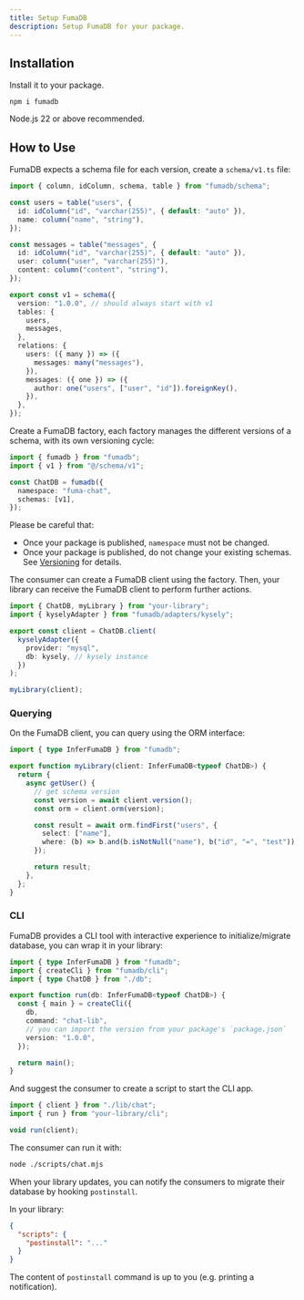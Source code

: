 ```yaml
---
title: Setup FumaDB
description: Setup FumaDB for your package.
---
```


## Installation

Install it to your package.

```npm
npm i fumadb
```

<Callout title="Node.js">Node.js 22 or above recommended.</Callout>

## How to Use

FumaDB expects a schema file for each version, create a `schema/v1.ts` file:

```ts title="schema/v1.ts"
import { column, idColumn, schema, table } from "fumadb/schema";

const users = table("users", {
  id: idColumn("id", "varchar(255)", { default: "auto" }),
  name: column("name", "string"),
});

const messages = table("messages", {
  id: idColumn("id", "varchar(255)", { default: "auto" }),
  user: column("user", "varchar(255)"),
  content: column("content", "string"),
});

export const v1 = schema({
  version: "1.0.0", // should always start with v1
  tables: {
    users,
    messages,
  },
  relations: {
    users: ({ many }) => ({
      messages: many("messages"),
    }),
    messages: ({ one }) => ({
      author: one("users", ["user", "id"]).foreignKey(),
    }),
  },
});
```

Create a FumaDB factory, each factory manages the different versions of a schema, with its own versioning cycle:

```ts title="db.ts"
import { fumadb } from "fumadb";
import { v1 } from "@/schema/v1";

const ChatDB = fumadb({
  namespace: "fuma-chat",
  schemas: [v1],
});
```

Please be careful that:

- Once your package is published, `namespace` must not be changed.
- Once your package is published, do not change your existing schemas. See [Versioning](/docs/author/versioning) for details.

The consumer can create a FumaDB client using the factory. Then, your library can receive the FumaDB client to perform further actions.

```ts title="lib/chat.ts"
import { ChatDB, myLibrary } from "your-library";
import { kyselyAdapter } from "fumadb/adapters/kysely";

export const client = ChatDB.client(
  kyselyAdapter({
    provider: "mysql",
    db: kysely, // kysely instance
  })
);

myLibrary(client);
```

### Querying

On the FumaDB client, you can query using the ORM interface:

```ts title="index.ts"
import { type InferFumaDB } from "fumadb";

export function myLibrary(client: InferFumaDB<typeof ChatDB>) {
  return {
    async getUser() {
      // get schema version
      const version = await client.version();
      const orm = client.orm(version);

      const result = await orm.findFirst("users", {
        select: ["name"],
        where: (b) => b.and(b.isNotNull("name"), b("id", "=", "test")),
      });

      return result;
    },
  };
}
```

### CLI

FumaDB provides a CLI tool with interactive experience to initialize/migrate database, you can wrap it in your library:

```ts title="cli.ts"
import { type InferFumaDB } from "fumadb";
import { createCli } from "fumadb/cli";
import { type ChatDB } from "./db";

export function run(db: InferFumaDB<typeof ChatDB>) {
  const { main } = createCli({
    db,
    command: "chat-lib",
    // you can import the version from your package's `package.json`
    version: "1.0.0",
  });

  return main();
}
```

And suggest the consumer to create a script to start the CLI app.

```js title="scripts/chat.mjs"
import { client } from "./lib/chat";
import { run } from "your-library/cli";

void run(client);
```

The consumer can run it with:

```bash
node ./scripts/chat.mjs
```

<Callout title="Good to Know">

When your library updates, you can notify the consumers to migrate their database by hooking `postinstall`.

In your library:

```json title="package.json"
{
  "scripts": {
    "postinstall": "..."
  }
}
```

The content of `postinstall` command is up to you (e.g. printing a notification).

</Callout>

